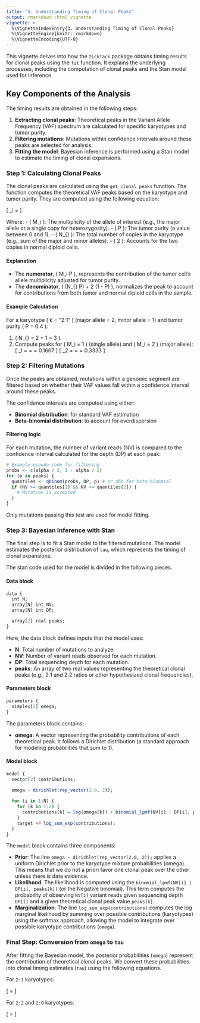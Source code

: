 ```yaml
---
title: "3. Understanding Timing of Clonal Peaks"
output: rmarkdown::html_vignette
vignette: >
  %\VignetteIndexEntry{3. Understanding Timing of Clonal Peaks}
  %\VignetteEngine{knitr::rmarkdown}
  %\VignetteEncoding{UTF-8}
---
```


This vignette delves into how the `tickTack` package obtains timing results for clonal peaks using the `fit` function. 
It explains the underlying processes, including the computation of clonal peaks and the Stan model used for inference.

## Key Components of the Analysis

The timing results are obtained in the following steps:

1. **Extracting clonal peaks**: Theoretical peaks in the Variant Allele Frequency (VAF) spectrum are calculated for specific karyotypes and tumor purity.
2. **Filtering mutations**: Mutations within confidence intervals around these peaks are selected for analysis.
3. **Fitting the model**: Bayesian inference is performed using a Stan model to estimate the timing of clonal expansions.

### Step 1: Calculating Clonal Peaks

The clonal peaks are calculated using the `get_clonal_peaks` function. The function computes the theoretical VAF peaks based on the karyotype and tumor purity.
They are computed using the following equation:

\[
\text{Peak}_i = \frac{M_i \cdot P}{(N_{\text{tot}} \cdot P) + 2 \cdot (1 - P)}
\]

Where:
- \( M_i \): The multiplicity of the allele of interest (e.g., the major allele or a single copy for heterozygosity).
- \( P \): The tumor purity (a value between 0 and 1).
- \( N_{\text{tot}} \): The total number of copies in the karyotype (e.g., sum of the major and minor alleles).
- \( 2 \): Accounts for the two copies in normal diploid cells.

#### Explanation

- The **numerator**, \( M_i \cdot P \), represents the contribution of the tumor cell's allele multiplicity adjusted for tumor purity.
- The **denominator**, \( (N_{\text{tot}} \cdot P) + 2 \cdot (1 - P) \), normalizes the peak to account for contributions from both tumor and normal diploid cells in the sample.

#### Example Calculation
For a karyotype \( k = "2:1" \) (major allele = 2, minor allele = 1) and tumor purity \( P = 0.4 \):

1. \( N_{\text{tot}} = 2 + 1 = 3 \).
2. Compute peaks for \( M_i = 1 \) (single allele) and \( M_i = 2 \) (major allele):
   \[
   \text{Peak}_1 = \frac{1 \cdot 0.4}{(3 \cdot 0.4) + 2 \cdot (1 - 0.4)} = \frac{0.4}{1.2 + 1.2} = 0.1667
   \]
   \[
   \text{Peak}_2 = \frac{2 \cdot 0.4}{(3 \cdot 0.4) + 2 \cdot (1 - 0.4)} = \frac{0.8}{1.2 + 1.2} = 0.3333
   \]

### Step 2: Filtering Mutations

Once the peaks are obtained, mutations within a genomic segment are filtered based on whether their VAF values fall within a confidence interval around these peaks.

The confidence intervals are computed using either:

- **Binomial distribution**: for standard VAF estimation
- **Beta-binomial distribution**: to account for overdispersion

#### Filtering logic

For each mutation, the number of variant reads (NV) is compared to the confidence interval calculated for the depth (DP) at each peak:

```r
# Example pseudo-code for filtering
probs <- c(alpha / 2, 1 - alpha / 2)
for (p in peaks) {
  quantiles <- qbinom(probs, DP, p) # or qbb for beta-binomial
  if (NV >= quantiles[1] && NV <= quantiles[2]) {
    # Mutation is accepted
  }
}
```

Only mutations passing this test are used for model fitting.

### Step 3: Bayesian Inference with Stan

The final step is to fit a Stan model to the filtered mutations. The model estimates the posterior distribution of `tau`, which represents the timing of clonal expansions.

The stan code used for the model is divided in the following pieces.

#### Data block

```R
data {
  int N;
  array[N] int NV;
  array[N] int DP;

  array[2] real peaks;
}
```

Here, the data block defines inputs that the model uses:

- **N**: Total number of mutations to analyze.
- **NV**: Number of variant reads observed for each mutation.
- **DP**: Total sequencing depth for each mutation.
- **peaks**: An array of two real values representing the theoretical clonal peaks (e.g., 2:1 and 2:2 ratios or other hypothesized clonal frequencies).

#### Parameters block

```R
parameters {
  simplex[2] omega;
}
```

The parameters block contains:

- **omega**: A vector representing the probability contributions of each theoretical peak. It follows a Dirichlet distribution (a standard approach for modeling probabilities that sum to 1).

#### Model block

```R
model {
  vector[2] contributions;

  omega ~ dirichlet(rep_vector(2.0, 2));
  
  for (i in 1:N) {
    for (k in 1:2) {
      contributions[k] = log(omega[k]) + binomial_lpmf(NV[i] | DP[i], peaks[k]);
    }
    target += log_sum_exp(contributions);
  }
}
```

The `model` block contains three components:

- **Prior**: The line `omega ~ dirichlet(rep_vector(2.0, 2));` applies a uniform Dirichlet prior to the karyotype mixture probabilities (omega). This means that we do not a priori favor one clonal peak over the other unless there is data evidence.
- **Likelihood**: The likelihood is computed using the `binomial_lpmf(NV[i] | DP[i], peaks[k])` (or the Negative binomial). This term computes the probability of observing `NV[i]` variant reads given sequencing depth `DP[i]` and a given theoretical clonal peak value `peaks[k]`.
- **Marginalization**: The line `log_sum_exp(contributions)` computes the log marginal likelihood by summing over possible contributions (karyotypes) using the softmax approach, allowing the model to integrate over possible karyotype contributions (`omega`).

### Final Step: Conversion from `omega` to `tau`

After fitting the Bayesian model, the posterior probabilities (`omega`) represent the contribution of theoretical clonal peaks. We convert these probabilities into clonal timing estimates (`tau`) using the following equations.

For `2:1` karyotypes:

\[
\tau = \frac{3\omega_2}{2\omega_2 + \omega_1}
\]

For `2:2` and `2:0` karyotypes:

\[
\tau = \frac{2\omega_2}{2\omega_2 + \omega_1}
\]

